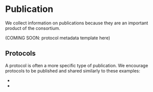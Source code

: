 
# Publication

We collect information on publications because they are an important product of the consortium. 

(COMING SOON: protocol metadata template here)

## Protocols

A protocol is often a more specific type of publication. We encourage protocols to be published and shared similarly to these examples:

- 
- 

